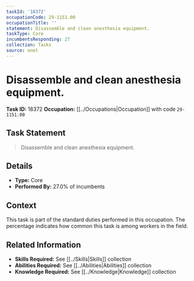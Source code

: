 ```yaml
---
taskId: '18372'
occupationCode: 29-1151.00
occupationTitle: ''
statement: Disassemble and clean anesthesia equipment.
taskType: Core
incumbentsResponding: 27
collection: Tasks
source: onet
---
```

# Disassemble and clean anesthesia equipment.

**Task ID:** 18372
**Occupation:** [[../Occupations|Occupation]] with code `29-1151.00`

## Task Statement

> Disassemble and clean anesthesia equipment.

## Details

- **Type:** Core
- **Performed By:** 27.0% of incumbents

## Context

This task is part of the standard duties performed in this occupation. The percentage indicates how common this task is among workers in the field.

## Related Information

- **Skills Required:** See [[../Skills|Skills]] collection
- **Abilities Required:** See [[../Abilities|Abilities]] collection
- **Knowledge Required:** See [[../Knowledge|Knowledge]] collection

